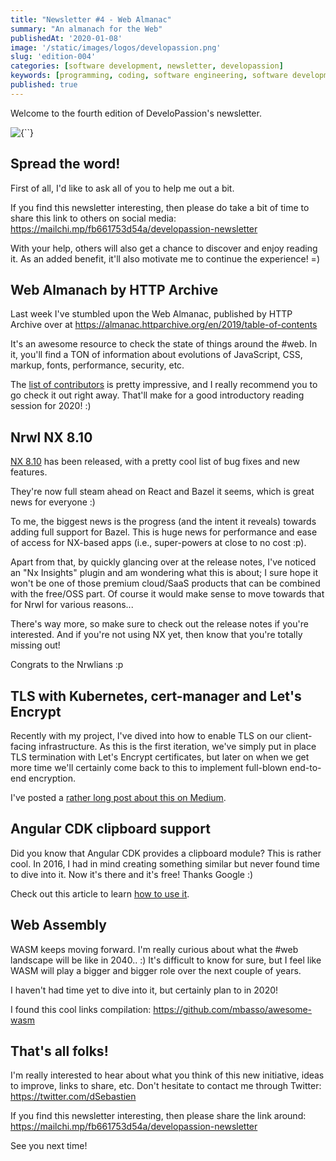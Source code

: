 ```yaml
---
title: "Newsletter #4 - Web Almanac"
summary: "An almanach for the Web"
publishedAt: '2020-01-08'
image: '/static/images/logos/developassion.png'
slug: 'edition-004'
categories: [software development, newsletter, developassion]
keywords: [programming, coding, software engineering, software development, it, newsletter]
published: true
---
```


Welcome to the fourth edition of DeveloPassion's newsletter.

<BlogPostCenteredContent>
  <Image
    alt={``}
    src={`/static/images/logos/developassion.png`}
    width={480}
    height={270}
    priority
  />
</BlogPostCenteredContent>

## Spread the word!

First of all, I'd like to ask all of you to help me out a bit.

If you find this newsletter interesting, then please do take a bit of time to share this link to others on social media: https://mailchi.mp/fb661753d54a/developassion-newsletter

With your help, others will also get a chance to discover and enjoy reading it. As an added benefit, it'll also motivate me to continue the experience! =)

## Web Almanach by HTTP Archive

Last week I've stumbled upon the Web Almanac, published by HTTP Archive over at https://almanac.httparchive.org/en/2019/table-of-contents

It's an awesome resource to check the state of things around the #web.
In it, you'll find a TON of information about evolutions of JavaScript, CSS, markup, fonts, performance, security, etc.

The <a href="https://almanac.httparchive.org/en/2019/contributors" rel="noopener">list of contributors</a> is pretty impressive, and I really recommend you to go check it out right away. That'll make for a good introductory reading session for 2020! :)

## Nrwl NX 8.10

<a href="https://github.com/nrwl/nx/releases/tag/8.10.0" rel="noopener">NX 8.10</a> has been released, with a pretty cool list of bug fixes and new features.

They're now full steam ahead on React and Bazel it seems, which is great news for everyone :)

To me, the biggest news is the progress (and the intent it reveals) towards adding full support for Bazel. This is huge news for performance and ease of access for NX-based apps (i.e., super-powers at close to no cost :p).

Apart from that, by quickly glancing over at the release notes, I've noticed an "Nx Insights" plugin and am wondering what this is about; I sure hope it won't be one of those premium cloud/SaaS products that can be combined with the free/OSS part. Of course it would make sense to move towards that for Nrwl for various reasons...

There's way more, so make sure to check out the release notes if you're interested. And if you're not using NX yet, then know that you're totally missing out!

Congrats to the Nrwlians :p

## TLS with Kubernetes, cert-manager and Let's Encrypt

Recently with my project, I've dived into how to enable TLS on our client-facing infrastructure. As this is the first iteration, we've simply put in place TLS termination with Let's Encrypt certificates, but later on when we get more time we'll certainly come back to this to implement full-blown end-to-end encryption.

I've posted a <a href="https://medium.com/@dSebastien/deploying-tls-certificates-for-local-development-and-production-using-kubernetes-cert-manager-9ab46abdd569" rel="noopener">rather long post about this on Medium</a>.

## Angular CDK clipboard support

Did you know that Angular CDK provides a clipboard module? This is rather cool. In 2016, I had in mind creating something similar but never found time to dive into it. Now it's there and it's free! Thanks Google :)

Check out this article to learn <a href="https://medium.com/angular-in-depth/use-the-new-angular-clipboard-cdk-to-interact-with-the-clipboard-be1c9c94cac2?" rel="noopener">how to use it</a>.

## Web Assembly

WASM keeps moving forward. I'm really curious about what the #web landscape will be like in 2040.. :)
It's difficult to know for sure, but I feel like WASM will play a bigger and bigger role over the next couple of years.

I haven't had time yet to dive into it, but certainly plan to in 2020!

I found this cool links compilation: https://github.com/mbasso/awesome-wasm

## That's all folks!

I'm really interested to hear about what you think of this new initiative, ideas to improve, links to share, etc. Don't hesitate to contact me through Twitter: https://twitter.com/dSebastien

If you find this newsletter interesting, then please share the link around: https://mailchi.mp/fb661753d54a/developassion-newsletter

See you next time!

<BlogPostSignature />
